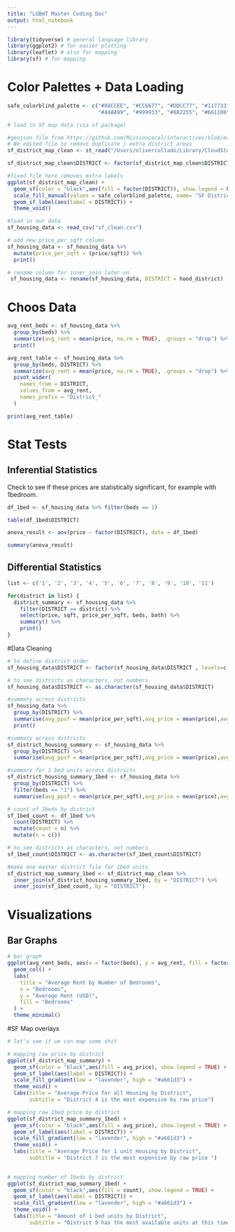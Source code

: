 ---
title: "LGBmT Master Coding Doc"
output: html_notebook
---

```{r Libraries}
library(tidyverse) # general language library
library(ggplot2) # for easier plotting
library(leaflet) # also for mapping
library(sf) # for mapping
```

# Color Palettes + Data Loading
```{r color palettes, echo=FALSE}
safe_colorblind_palette <- c("#88CCEE", "#CC6677", "#DDCC77", "#117733", "#332288", "#AA4499", 
                             "#44AA99", "#999933", "#882255", "#661100", "#6699CC", "#888888")
```

```{r load in map of SF}
# load in SF map data (via sf package)

#geojson file from https://github.com/MissionLocal/interactives/blob/main/docs/redistricting-map-final/FinalDraftMap.geojson
# We edited file to remove duplicate / extra district areas
sf_district_map_clean <- st_read("/Users/olivercollado/Library/CloudStorage/OneDrive-Personal/Work.Academic/R Files/Spring 2025 Propel Stats Class/masterS_files/FinalDraftMap_copy.geojson")

sf_district_map_clean$DISTRICT <- factor(sf_district_map_clean$DISTRICT , levels=c('1', '2', '3', '4', '5', '6', '7', '8', '9', '10', '11'))

#fixed file here removes extra labels
ggplot(sf_district_map_clean) +
  geom_sf(color = "black",aes(fill = factor(DISTRICT)), show.legend = FALSE) +
  scale_fill_manual(values = safe_colorblind_palette, name= "SF District") +
  geom_sf_label(aes(label = DISTRICT)) +
  theme_void()
```

```{r csv loading and formatting}
#load in our data
sf_housing_data <- read_csv("sf_clean.csv")

# add new price_per_sqft column
sf_housing_data <- sf_housing_data %>%
  mutate(price_per_sqft = (price/sqft)) %>%
  print()

# rename column for inner_join later on
 sf_housing_data <- rename(sf_housing_data, DISTRICT = hood_district)

```



# Choos Data
```{r average rent grouped by beds}
avg_rent_beds <- sf_housing_data %>%
  group_by(beds) %>%
  summarize(avg_rent = mean(price, na.rm = TRUE), .groups = "drop") %>%
  print()
```

```{r comparison table of average rooms and district}
avg_rent_table <- sf_housing_data %>%
  group_by(beds, DISTRICT) %>%
  summarize(avg_rent = mean(price, na.rm = TRUE), .groups = "drop") %>%
  pivot_wider(
    names_from = DISTRICT,
    values_from = avg_rent,
    names_prefix = "District_"
  )

print(avg_rent_table)

```


# Stat Tests
## Inferential Statistics 
Check to see if these prices are statistically significant, for example with 1bedroom.

```{r 1bed results}
df_1bed <- sf_housing_data %>% filter(beds == 1)

table(df_1bed$DISTRICT)

anova_result <- aov(price ~ factor(DISTRICT), data = df_1bed)

summary(anova_result)
```

## Differential Statistics
```{r Summaries by District}
list <- c('1', '2', '3', '4', '5', '6', '7', '8', '9', '10', '11')

for(district in list) {
  district_summary <- sf_housing_data %>% 
    filter(DISTRICT == district) %>%
    select(price, sqft, price_per_sqft, beds, bath) %>%
    summary() %>%
    print()
}
```
#Data Cleaning
```{r for figures}
# to define district order
sf_housing_data$DISTRICT <- factor(sf_housing_data$DISTRICT , levels=c('1', '2', '3', '4', '5', '6', '7', '8', '9', '10', '11'))

# to see districts as characters, not numbers
sf_housing_data$DISTRICT <- as.character(sf_housing_data$DISTRICT)

#summary across districts
sf_housing_data %>%
  group_by(DISTRICT) %>%
  summarise(avg_ppsf = mean(price_per_sqft),avg_price = mean(price),avg_sf = mean(sqft), avg_bed = mean(beds), avg_bath = mean(bath)) %>%
  print()
```

```{r for maps}
#summary across districts
sf_district_housing_summary <- sf_housing_data %>%
  group_by(DISTRICT) %>%
  summarise(avg_ppsf = mean(price_per_sqft),avg_price = mean(price),avg_sf = mean(sqft), avg_bed = mean(beds), avg_bath = mean(bath))

#summary for 1 bed units across districts
sf_district_housing_summary_1bed <- sf_housing_data %>%
  group_by(DISTRICT) %>%
  filter(beds == "1") %>%
  summarise(avg_ppsf = mean(price_per_sqft),avg_price = mean(price),avg_sf = mean(sqft), avg_bed = mean(beds), avg_bath = mean(bath))

# count of 1beds by district
sf_1bed_count <- df_1bed %>%
  count(DISTRICT) %>%
  mutate(count = n) %>%
  mutate(n = c())

# to see districts as characters, not numbers
sf_1bed_count$DISTRICT <- as.character(sf_1bed_count$DISTRICT)

#make one master district file for 1bed units
sf_district_map_summary_1bed <- sf_district_map_clean %>%
  inner_join(sf_district_housing_summary_1bed, by = "DISTRICT") %>%
  inner_join(sf_1bed_count, by = "DISTRICT")

```

# Visualizations
## Bar Graphs
```{r Rent by bedrooms}
# bar graph
ggplot(avg_rent_beds, aes(x = factor(beds), y = avg_rent, fill = factor(beds))) +
  geom_col() +
  labs(
    title = "Average Rent by Number of Bedrooms",
    x = "Bedrooms",
    y = "Average Rent (USD)",
    fill = "Bedrooms"
  ) +
  theme_minimal()
```

#SF Map overlays
```{r SF mapping}
# let's see if we can map some shit

# mapping raw price by district
ggplot(sf_district_map_summary) +
  geom_sf(color = "black",aes(fill = avg_price), show.legend = TRUE) +
  geom_sf_label(aes(label = DISTRICT)) +
  scale_fill_gradient(low = "lavender", high = "#a661d3") +
  theme_void() +
  labs(title = "Average Price for all Housing by District",
       subtitle = "District 4 is the most expensive by raw price")

# mapping raw 1bed price by district
ggplot(sf_district_map_summary_1bed) +
  geom_sf(color = "black",aes(fill = avg_price), show.legend = TRUE) +
  geom_sf_label(aes(label = DISTRICT)) +
  scale_fill_gradient(low = "lavender", high = "#a661d3") +
  theme_void() +
  labs(title = "Average Price for 1 unit Housing by District",
       subtitle = "District 7 is the most expensive by raw price ")
  

# mapping number of 1beds by district
ggplot(sf_district_map_summary_1bed) +
  geom_sf(color = "black",aes(fill = count), show.legend = TRUE) +
  geom_sf_label(aes(label = DISTRICT)) +
  scale_fill_gradient(low = "lavender", high = "#a661d3") +
  theme_void() +
  labs(title = "Amount of 1 bed units by District",
       subtitle = "District 9 has the most available units at this time")
```

